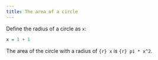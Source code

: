 ```yaml
---
title: The area of a circle
---
```


Define the radius of a circle as `x`:

```r
x = 1 + 1
```

The area of the circle with a radius of `{r} x` is `{r} pi * x^2`.
